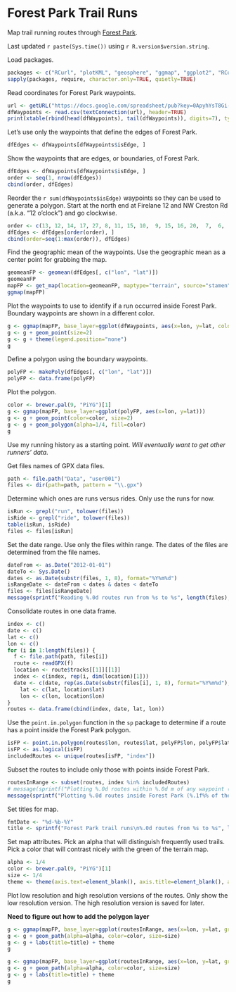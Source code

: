 Forest Park Trail Runs
======================
Map trail running routes through [Forest Park](http://www.portlandoregon.gov/parks/finder/index.cfm?&propertyid=127&action=ViewPark).

Last updated `r paste(Sys.time())` using `r R.version$version.string`.


Load packages.

```r
packages <- c("RCurl", "plotKML", "geosphere", "ggmap", "ggplot2", "RColorBrewer", "data.table", "sp", "xtable")
sapply(packages, require, character.only=TRUE, quietly=TRUE)
```


Read coordinates for Forest Park waypoints.

```r
url <- getURL("https://docs.google.com/spreadsheet/pub?key=0ApyhYsT8Gi-EdFBUYk4wb0UyYlUweHg1SHlfX3VHV1E&single=true&gid=1&output=csv", cainfo = system.file("CurlSSL", "cacert.pem", package = "RCurl"))
dfWaypoints <- read.csv(textConnection(url), header=TRUE)
print(xtable(rbind(head(dfWaypoints), tail(dfWaypoints)), digits=7), type="html")
```

Let's use only the waypoints that define the edges of Forest Park.

```r
dfEdges <- dfWaypoints[dfWaypoints$isEdge, ]
```

Show the waypoints that are edges, or boundaries, of Forest Park.

```r
dfEdges <- dfWaypoints[dfWaypoints$isEdge, ]
order <- seq(1, nrow(dfEdges))
cbind(order, dfEdges)
```

Reorder the `r sum(dfWaypoints$isEdge)` waypoints so they can be used to generate a polygon. Start at the north end at Firelane 12 and NW Creston Rd (a.k.a. "12 o'clock") and go clockwise.

```r
order <- c(13, 12, 14, 17, 27, 8, 11, 15, 10,  9, 15, 16, 20,  7,  6,  5, 22,  4,  2, 23, 24, 18, 19, 21,  3,  1, 26)
dfEdges <- dfEdges[order(order), ]
cbind(order=seq(1:max(order)), dfEdges)
```

Find the geographic mean of the waypoints. Use the geographic mean as a center point for grabbing the map.

```r
geomeanFP <- geomean(dfEdges[, c("lon", "lat")])
geomeanFP
mapFP <- get_map(location=geomeanFP, maptype="terrain", source="stamen", zoom=12)
ggmap(mapFP)
```

Plot the waypoints to use to identify if a run occurred inside Forest Park. Boundary waypoints are shown in a different color.

```r
g <- ggmap(mapFP, base_layer=ggplot(dfWaypoints, aes(x=lon, y=lat, color=isEdge)))
g <- g + geom_point(size=2)
g <- g + theme(legend.position="none")
g
```

Define a polygon using the boundary waypoints.

```r
polyFP <- makePoly(dfEdges[, c("lon", "lat")])
polyFP <- data.frame(polyFP)
```

Plot the polygon.

```r
color <- brewer.pal(9, "PiYG")[1]
g <- ggmap(mapFP, base_layer=ggplot(polyFP, aes(x=lon, y=lat)))
g <- g + geom_point(color=color, size=2)
g <- g + geom_polygon(alpha=1/4, fill=color)
g
```

Use my running history as a starting point. *Will eventually want to get other runners' data.*

Get files names of GPX data files.

```r
path <- file.path("Data", "user001")
files <- dir(path=path, pattern = "\\.gpx")
```

Determine which ones are runs versus rides. Only use the runs for now.

```r
isRun <- grepl("run", tolower(files))
isRide <- grepl("ride", tolower(files))
table(isRun, isRide)
files <- files[isRun]
```

Set the date range. Use only the files within range. The dates of the files are determined from the file names.

```r
dateFrom <- as.Date("2012-01-01")
dateTo <- Sys.Date()
dates <- as.Date(substr(files, 1, 8), format="%Y%m%d")
isRangeDate <- dateFrom < dates & dates < dateTo
files <- files[isRangeDate]
message(sprintf("Reading %.0d routes run from %s to %s", length(files), dateFrom, dateTo))
```

Consolidate routes in one data frame.

```r
index <- c()
date <- c()
lat <- c()
lon <- c()
for (i in 1:length(files)) {
  f <- file.path(path, files[i])
  route <- readGPX(f)
  location <- route$tracks[[1]][[1]]
  index <- c(index, rep(i, dim(location)[1]))
  date <- c(date, rep(as.Date(substr(files[i], 1, 8), format="%Y%m%d"), dim(location)[1]))
	lat <- c(lat, location$lat)
	lon <- c(lon, location$lon)
}
routes <- data.frame(cbind(index, date, lat, lon))
```

Use the `point.in.polygon` function in the `sp` package to determine if a route has a point inside the Forest Park polygon.

```r
isFP <- point.in.polygon(routes$lon, routes$lat, polyFP$lon, polyFP$lat)
isFP <- as.logical(isFP)
includedRoutes <- unique(routes[isFP, "index"])
```

Subset the routes to include only those with points inside Forest Park.

```r
routesInRange <- subset(routes, index %in% includedRoutes)
# message(sprintf("Plotting %.0d routes within %.0d m of any waypoint (%.1f%% of the %.0d routes)", length(includedRoutes), rangeDist, length(includedRoutes) / length(files) * 100, length(files)))
message(sprintf("Plotting %.0d routes inside Forest Park (%.1f%% of the %.0d routes)", length(includedRoutes), length(includedRoutes) / length(files) * 100, length(files)))
```

Set titles for map.

```r
fmtDate <- "%d-%b-%Y"
title <- sprintf("Forest Park trail runs\n%.0d routes from %s to %s", length(includedRoutes), format(dateFrom, fmtDate), format(dateTo, fmtDate))
```

Set map attributes. Pick an alpha that will distinguish frequently used trails. Pick a color that will contrast nicely with the green of the terrain map.

```r
alpha <- 1/4
color <- brewer.pal(9, "PiYG")[1]
size <- 1/4
theme <- theme(axis.text=element_blank(), axis.title=element_blank(), axis.ticks=element_blank())
```

Plot low resolution and high resolution versions of the routes. Only show the low resolution version. The high resolution version is saved for later.

**Need to figure out how to add the polygon layer**

```r
g <- ggmap(mapFP, base_layer=ggplot(routesInRange, aes(x=lon, y=lat, group=index)))
g <- g + geom_path(alpha=alpha, color=color, size=size)
g <- g + labs(title=title) + theme
g
```

```r
g <- ggmap(mapFP, base_layer=ggplot(routesInRange, aes(x=lon, y=lat, group=index)))
g <- g + geom_path(alpha=alpha, color=color, size=size)
g <- g + labs(title=title) + theme
g
```
